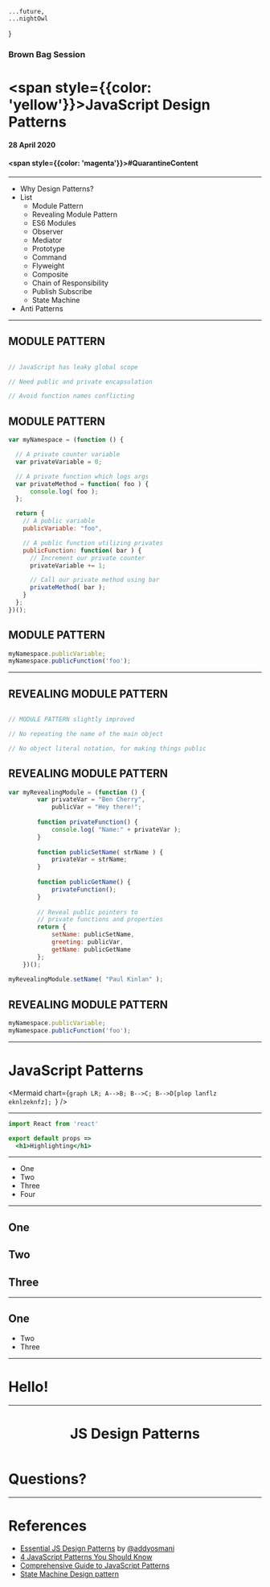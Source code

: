 


    ...future,
    ...nightOwl
}

### Brown Bag Session

# <span style={{color: 'yellow'}}>JavaScript</span> Design Patterns

#### 28 April 2020

#### <span style={{color: 'magenta'}}>#QuarantineContent</span>

---

- Why Design Patterns?
- List
    - Module Pattern
    - Revealing Module Pattern
    - ES6 Modules
    - Observer
    - Mediator
    - Prototype
    - Command
    - Flyweight
    - Composite
    - Chain of Responsibility
    - Publish Subscribe
    - State Machine
- Anti Patterns

---

<CodeSurferColumns>

<Step subtitle="WHY">

## MODULE PATTERN

```js

// JavaScript has leaky global scope

// Need public and private encapsulation

// Avoid function names conflicting

```

</Step>

<Step subtitle="IMPLEMENTATION">

## MODULE PATTERN

```js showNumbers
var myNamespace = (function () {

  // A private counter variable
  var privateVariable = 0;

  // A private function which logs args
  var privateMethod = function( foo ) {
      console.log( foo );
  };

  return {
    // A public variable
    publicVariable: "foo",

    // A public function utilizing privates
    publicFunction: function( bar ) {
      // Increment our private counter
      privateVariable += 1;

      // Call our private method using bar
      privateMethod( bar );
    }
  };
})();
```

</Step>

<Step subtitle="USAGE">

## MODULE PATTERN

```js showNumbers 
myNamespace.publicVariable;
myNamespace.publicFunction('foo');
```

</Step>


</CodeSurferColumns>

---

<CodeSurferColumns>

<Step subtitle="WHY">

## REVEALING MODULE PATTERN

```js

// MODULE PATTERN slightly improved

// No repeating the name of the main object

// No object literal notation, for making things public

```

</Step>

<Step subtitle="IMPLEMENTATION">

## REVEALING MODULE PATTERN

```js showNumbers
var myRevealingModule = (function () {
        var privateVar = "Ben Cherry",
            publicVar = "Hey there!";
 
        function privateFunction() {
            console.log( "Name:" + privateVar );
        }
 
        function publicSetName( strName ) {
            privateVar = strName;
        }
 
        function publicGetName() {
            privateFunction();
        }
 
        // Reveal public pointers to
        // private functions and properties
        return {
            setName: publicSetName,
            greeting: publicVar,
            getName: publicGetName
        };
    })();
 
myRevealingModule.setName( "Paul Kinlan" );
```

</Step>

<Step subtitle="USAGE">

## REVEALING MODULE PATTERN

```js showNumbers 
myNamespace.publicVariable;
myNamespace.publicFunction('foo');
```

</Step>


</CodeSurferColumns>

---

# JavaScript Patterns
<Mermaid chart={`graph LR;
A-->B;
B-->C;
B-->D[plop lanflz eknlzeknfz];
      `}
      />

---

<CodeSurfer>

```jsx
import React from 'react'

export default props =>
  <h1>Highlighting</h1>
```

</CodeSurfer>

---

<ul>
  <li>One</li>
  <Steps>
    <li>Two</li>
    <li>Three</li>
    <li>Four</li>
  </Steps>
</ul>

---

## One

<Steps>

## Two
## Three

</Steps>

---

## One

<Steps>

- Two
- Three

</Steps>

---
<Head>
  <title>JS Design Patterns</title>
</Head>

# Hello!

--- 

<Header>

# JS Design Patterns

</Header>

# Questions?

---

# References 

- [Essential JS Design Patterns](https://addyosmani.com/resources/essentialjsdesignpatterns/book/) by [@addyosmani](https://twitter.com/addyosmani)
- [4 JavaScript Patterns You Should Know](https://scotch.io/bar-talk/4-javascript-design-patterns-you-should-know)
- [Comprehensive Guide to JavaScript Patterns](https://www.toptal.com/javascript/comprehensive-guide-javascript-design-patterns)
- [State Machine Design pattern](https://medium.com/datadriveninvestor/state-machine-design-pattern-why-how-example-through-spring-state-machine-part-1-f13872d68c2d)
